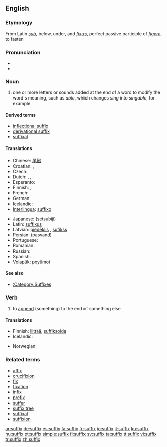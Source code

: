 {{see|Suffix}}
==English==
{{wikipedia}}

===Etymology===
From Latin ''[[sub#Latin|sub]]'', below, under, and ''[[fixus]]'', perfect passive participle of ''[[figere]]'', to fasten

===Pronunciation===
* {{IPA|/ˈsʌfɪks/}}
* {{audio|en-us-suffix.ogg|Audio (US)}}

===Noun===
{{en-noun|suffixes}}

# {{linguistic morphology}} one or more letters or sounds added at the end of a word to modify the word's meaning, such as ''able'', which changes ''sing'' into ''singable'', for example

====Derived terms====
* [[inflectional suffix]]
* [[derivational suffix]]
* [[suffixal]]

====Translations====
{{trans-top|letters or sounds added at the end of a word to modify the word's meaning}}
* Chinese: [[尾綴]]
* Croatian: {{t-|hr|sufiks|m}}, {{t-|hr|dometak|m}}
* Czech: {{t-|cs|přípona|f}}
* Dutch: {{t+|nl|achtervoegsel|n}}, {{t-|nl|suffix|m}}, {{t+|nl|aanhangsel|n}}
* Esperanto: {{t-|eo|sufikso|xs=Esperanto}}
* Finnish: {{t+|fi|pääte}}, {{t-|fi|suffiksi}}
* French: {{t+|fr|suffixe|m}}
* German: {{t+|de|Suffix|n}}
* Icelandic: {{t-|is|viðskeyti|n}}
* [[Interlingua]]: [[suffixo]]
{{trans-mid}}
* Japanese: {{Jpan|[[接尾辞]]}} (setsubiji)
* Latin: [[suffixus]]
* Latvian: [[piedēklis]] {{m}}, [[sufikss]] {{m}}
* Persian: {{fa-Arab|[[پسوند]]}} (pasvand)
* Portuguese: {{t+|pt|sufixo}}
* Romanian: {{t+|ro|sufix|n}}
* Russian: {{t+|ru|суффикс|m|tr=súffiks|sc=Cyrl}}
* Spanish: {{t+|es|sufijo|m}}
* [[Volapük]]: [[poyümot]]
{{trans-bottom}}

====See also====
* [[:Category:Suffixes]]

===Verb===
{{en-verb|suffix|es}}

# {{transitive}} to [[append]] (something) to the end of something else

====Translations====
{{trans-top|append (something) to the end of something else}}
* Finnish: [[liittää]], {{i|grammar}} [[suffiksoida]]
* Icelandic: {{t-|is|skeyta við}}
{{trans-mid}}
* Norwegian: {{t-|no|suffigere}}
{{trans-bottom}}

===Related terms===
* [[affix]]
* [[crucifixion]]<!-- ??! -->
* [[fix]]
* [[fixation]]<!-- ??! -->
* [[infix]]
* [[prefix]]
* [[suffer]]<!-- ??! -->
* [[suffix tree]]
* [[suffixal]]
* [[suffixion]]

[[ar:suffix]]
[[de:suffix]]
[[es:suffix]]
[[fa:suffix]]
[[fr:suffix]]
[[io:suffix]]
[[it:suffix]]
[[ku:suffix]]
[[hu:suffix]]
[[pt:suffix]]
[[simple:suffix]]
[[fi:suffix]]
[[sv:suffix]]
[[ta:suffix]]
[[tt:suffix]]
[[vi:suffix]]
[[tr:suffix]]
[[zh:suffix]]